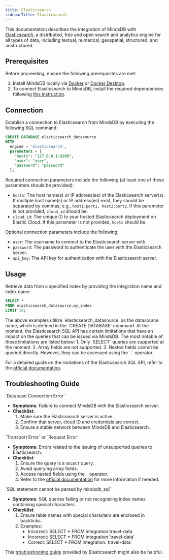 ```yaml
---
title: Elasticsearch
sidebarTitle: Elasticsearch
---
```


This documentation describes the integration of MindsDB with [Elasticsearch](https://www.elastic.co/what-is/elasticsearch), a distributed, free and open search and analytics engine for all types of data, including textual, numerical, geospatial, structured, and unstructured.

## Prerequisites

Before proceeding, ensure the following prerequisites are met:

1. Install MindsDB locally via [Docker](/setup/self-hosted/docker) or [Docker Desktop](/setup/self-hosted/docker-desktop).
2. To connect Elasticsearch to MindsDB, install the required dependencies following [this instruction](/setup/self-hosted/docker#install-dependencies).

## Connection

Establish a connection to Elasticsearch from MindsDB by executing the following SQL command:

```sql
CREATE DATABASE elasticsearch_datasource
WITH
  engine = 'elasticsearch',
  parameters = {
    "hosts": "127.0.0.1:9200",
    "user": "user",
    "password": "password"
  };
```

Required connection parameters include the following (at least one of these parameters should be provided):

* `hosts`: The host name(s) or IP address(es) of the Elasticsearch server(s). If multiple host name(s) or IP address(es) exist, they should be separated by commas, e.g., `host1:port1, host2:port2`. If this parameter is not provided, `cloud_id` should be.
* `cloud_id`: The unique ID to your hosted Elasticsearch deployment on Elastic Cloud. If this parameter is not provided, `hosts` should be.

Optional connection parameters include the following:

* `user`: The username to connect to the Elasticsearch server with.
* `password`: The password to authenticate the user with the Elasticsearch server.
* `api_key`: The API key for authentication with the Elasticsearch server.

## Usage

Retrieve data from a specified index by providing the integration name and index name:

```sql
SELECT *
FROM elasticsearch_datasource.my_index
LIMIT 10;
```

<Note>
The above examples utilize `elasticsearch_datasource` as the datasource name, which is defined in the `CREATE DATABASE` command.
</Note>

<Tip>
At the moment, the Elasticsearch SQL API has certain limitations that have an impact on the queries that can be issued via MindsDB. The most notable of these limitations are listed below:
1. Only `SELECT` queries are supported at the moment.
2. Array fields are not supported.
3. Nested fields cannot be queried directly. However, they can be accessed using the `.` operator.

For a detailed guide on the limitations of the Elasticsearch SQL API, refer to the [official documentation](https://www.elastic.co/guide/en/elasticsearch/reference/current/sql-limitations.html).
</Tip>

## Troubleshooting Guide

<Warning>
`Database Connection Error`

* **Symptoms**: Failure to connect MindsDB with the Elasticsearch server.
* **Checklist**:
    1. Make sure the Elasticsearch server is active.
    2. Confirm that server, cloud ID and credentials are correct.
    3. Ensure a stable network between MindsDB and Elasticsearch.
</Warning>

<Warning>
`Transport Error` or `Request Error`

* **Symptoms**: Errors related to the issuing of unsupported queries to Elasticsearch.
* **Checklist**:
    1. Ensure the query is a `SELECT` query.
    2. Avoid querying array fields.
    3. Access nested fields using the `.` operator.
    4. Refer to the [official documentation](https://www.elastic.co/guide/en/elasticsearch/reference/current/sql-limitations.html) for more information if needed.
</Warning>

<Warning>
`SQL statement cannot be parsed by mindsdb_sql`

* **Symptoms**: SQL queries failing or not recognizing index names containing special characters.
* **Checklist**:
    1. Ensure table names with special characters are enclosed in backticks.
    2. Examples:
        * Incorrect: SELECT * FROM integration.travel-data
        * Incorrect: SELECT * FROM integration.'travel-data'
        * Correct: SELECT * FROM integration.\`travel-data\`
</Warning>

This [troubleshooting guide](https://www.elastic.co/guide/en/elasticsearch/reference/current/troubleshooting.html) provided by Elasticsearch might also be helpful.